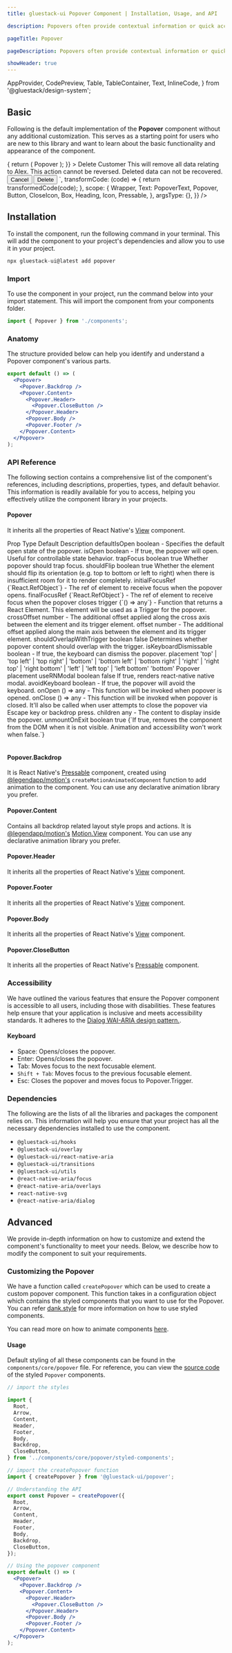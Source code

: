 ```yaml
---
title: gluestack-ui Popover Component | Installation, Usage, and API

description: Popovers often provide contextual information or quick access to related actions without requiring the user to navigate to a different page or view.

pageTitle: Popover

pageDescription: Popovers often provide contextual information or quick access to related actions without requiring the user to navigate to a different page or view.

showHeader: true
---
```



<Meta title="components/Overlay/Popover" />

  AppProvider,
  CodePreview,
  Table,
  TableContainer,
  Text,
  InlineCode,
} from '@gluestack/design-system';


## Basic

Following is the default implementation of the **Popover** component without any additional customization. This serves as a starting point for users who are new to this library and want to learn about the basic functionality and appearance of the component.

<AppProvider>
  <CodePreview
    showComponentRenderer={true}
    showArgsController={false}
    metaData={{
      code: `
      <Box h={300}> 
        <Popover
          placement={'bottom'}
          trigger={(triggerProps) => {
            return (
              <Pressable
                bgColor={'$red500'}
                borderRadius={'$md'}
                mt='$12'
                {...triggerProps}
              >
                <Text color={'white'} padding="$3">
                  Popover
                </Text>
              </Pressable>
            );
          }}
        >
          <Popover.Content>
            <Popover.Header>
              <Text>Delete Customer</Text>
              <Popover.CloseButton>
                <CloseIcon sx={{ w: 16, h: 16 }} />
              </Popover.CloseButton>
            </Popover.Header>
            <Popover.Body>
              <Text>
                This will remove all data relating to Alex. This action cannot be
                reversed. Deleted data can not be recovered.
              </Text>
            </Popover.Body>
            <Popover.Footer>
              <Button variant="outline" mr={'$2'}>
                <Button.Text>Cancel</Button.Text>
              </Button>
              <Button>
                <Button.Text>Delete</Button.Text>
              </Button>
            </Popover.Footer>
          </Popover.Content>
        </Popover>
      </Box>
`,
      transformCode: (code) => {
        return transformedCode(code);
      },
      scope: {
        Wrapper,
        Text: PopoverText,
        Popover,
        Button,
        CloseIcon,
        Box,
        Heading,
        Icon,
        Pressable,
      },
      argsType: {},
    }}
  />
</AppProvider>

## Installation

To install the component, run the following command in your terminal. This will add the component to your project's dependencies and allow you to use it in your project.

```jsx
npx gluestack-ui@latest add popover
```

### Import

To use the component in your project, run the command below into your import statement. This will import the component from your components folder.

```jsx
import { Popover } from './components';
```

### Anatomy

The structure provided below can help you identify and understand a Popover component's various parts.

```jsx
export default () => (
  <Popover>
    <Popover.Backdrop />
    <Popover.Content>
      <Popover.Header>
        <Popover.CloseButton />
      </Popover.Header>
      <Popover.Body />
      <Popover.Footer />
    </Popover.Content>
  </Popover>
);
```

### API Reference

The following section contains a comprehensive list of the component's references, including descriptions, properties, types, and default behavior. This information is readily available for you to access, helping you effectively utilize the component library in your projects.

#### Popover

It inherits all the properties of React Native's [View](https://reactnative.dev/docs/view#props) component.

<AppProvider>
  <TableContainer>
    <Table>
      <Table.THead>
        <Table.TR>
          <Table.TH>
            <Table.TText>Prop</Table.TText>
          </Table.TH>
          <Table.TH>
            <Table.TText>Type</Table.TText>
          </Table.TH>
          <Table.TH>
            <Table.TText>Default</Table.TText>
          </Table.TH>
          <Table.TH>
            <Table.TText>Description</Table.TText>
          </Table.TH>
        </Table.TR>
      </Table.THead>
      <Table.TBody>
        <Table.TR>
          <Table.TD>
            <Table.TText>
              <InlineCode>defaultIsOpen</InlineCode>
            </Table.TText>
          </Table.TD>
          <Table.TD>
            <Table.TText>boolean</Table.TText>
          </Table.TD>
          <Table.TD>
            <Table.TText>-</Table.TText>
          </Table.TD>
          <Table.TD>
            <Table.TText>
              Specifies the default open state of the popover.
            </Table.TText>
          </Table.TD>
        </Table.TR>
        <Table.TR>
          <Table.TD>
            <Table.TText>
              <InlineCode>isOpen</InlineCode>
            </Table.TText>
          </Table.TD>
          <Table.TD>
            <Table.TText>boolean</Table.TText>
          </Table.TD>
          <Table.TD>
            <Table.TText>-</Table.TText>
          </Table.TD>
          <Table.TD>
            <Table.TText>
              If true, the popover will open. Useful for controllable state
              behavior.
            </Table.TText>
          </Table.TD>
        </Table.TR>
        <Table.TR>
          <Table.TD>
            <Table.TText>
              <InlineCode>trapFocus</InlineCode>
            </Table.TText>
          </Table.TD>
          <Table.TD>
            <Table.TText>boolean</Table.TText>
          </Table.TD>
          <Table.TD>
            <Table.TText>true</Table.TText>
          </Table.TD>
          <Table.TD>
            <Table.TText>Whether popover should trap focus.</Table.TText>
          </Table.TD>
        </Table.TR>
        <Table.TR>
          <Table.TD>
            <Table.TText>
              <InlineCode>shouldFlip</InlineCode>
            </Table.TText>
          </Table.TD>
          <Table.TD>
            <Table.TText>boolean</Table.TText>
          </Table.TD>
          <Table.TD>
            <Table.TText>true</Table.TText>
          </Table.TD>
          <Table.TD>
            <Table.TText>
              Whether the element should flip its orientation (e.g. top to
              bottom or left to right) when there is insufficient room for it to
              render completely.
            </Table.TText>
          </Table.TD>
        </Table.TR>
        <Table.TR>
          <Table.TD>
            <Table.TText>
              <InlineCode>initialFocusRef</InlineCode>
            </Table.TText>
          </Table.TD>
          <Table.TD>
            <Table.TText>{`React.RefObject<any>`}</Table.TText>
          </Table.TD>
          <Table.TD>
            <Table.TText>-</Table.TText>
          </Table.TD>
          <Table.TD>
            <Table.TText>
              The ref of element to receive focus when the popover opens.
            </Table.TText>
          </Table.TD>
        </Table.TR>
        <Table.TR>
          <Table.TD>
            <Table.TText>
              <InlineCode>finalFocusRef</InlineCode>
            </Table.TText>
          </Table.TD>
          <Table.TD>
            <Table.TText>{`React.RefObject<any>`}</Table.TText>
          </Table.TD>
          <Table.TD>
            <Table.TText>-</Table.TText>
          </Table.TD>
          <Table.TD>
            <Table.TText>
              The ref of element to receive focus when the popover closes
            </Table.TText>
          </Table.TD>
        </Table.TR>
        <Table.TR>
          <Table.TD>
            <Table.TText>
              <InlineCode>trigger</InlineCode>
            </Table.TText>
          </Table.TD>
          <Table.TD>
            <Table.TText>{`() => any`}</Table.TText>
          </Table.TD>
          <Table.TD>
            <Table.TText>-</Table.TText>
          </Table.TD>
          <Table.TD>
            <Table.TText>
              Function that returns a React Element. This element will be used
              as a Trigger for the popover.
            </Table.TText>
          </Table.TD>
        </Table.TR>
        <Table.TR>
          <Table.TD>
            <Table.TText>
              <InlineCode>crossOffset</InlineCode>
            </Table.TText>
          </Table.TD>
          <Table.TD>
            <Table.TText>number</Table.TText>
          </Table.TD>
          <Table.TD>
            <Table.TText>-</Table.TText>
          </Table.TD>
          <Table.TD>
            <Table.TText>
              The additional offset applied along the cross axis between the
              element and its trigger element.
            </Table.TText>
          </Table.TD>
        </Table.TR>
        <Table.TR>
          <Table.TD>
            <Table.TText>
              <InlineCode>offset</InlineCode>
            </Table.TText>
          </Table.TD>
          <Table.TD>
            <Table.TText>number</Table.TText>
          </Table.TD>
          <Table.TD>
            <Table.TText>-</Table.TText>
          </Table.TD>
          <Table.TD>
            <Table.TText>
              The additional offset applied along the main axis between the
              element and its trigger element.
            </Table.TText>
          </Table.TD>
        </Table.TR>
        <Table.TR>
          <Table.TD>
            <Table.TText>
              <InlineCode>shouldOverlapWithTrigger</InlineCode>
            </Table.TText>
          </Table.TD>
          <Table.TD>
            <Table.TText>boolean</Table.TText>
          </Table.TD>
          <Table.TD>
            <Table.TText>false</Table.TText>
          </Table.TD>
          <Table.TD>
            <Table.TText>
              Determines whether popover content should overlap with the
              trigger.
            </Table.TText>
          </Table.TD>
        </Table.TR>
        <Table.TR>
          <Table.TD>
            <Table.TText>
              <InlineCode>isKeyboardDismissable</InlineCode>
            </Table.TText>
          </Table.TD>
          <Table.TD>
            <Table.TText>boolean</Table.TText>
          </Table.TD>
          <Table.TD>
            <Table.TText>-</Table.TText>
          </Table.TD>
          <Table.TD>
            <Table.TText>
              If true, the keyboard can dismiss the popover.
            </Table.TText>
          </Table.TD>
        </Table.TR>
        <Table.TR>
          <Table.TD>
            <Table.TText>
              <InlineCode>placement</InlineCode>
            </Table.TText>
          </Table.TD>
          <Table.TD>
            <Table.TText>
              'top' | 'top left' | 'top right' | 'bottom' | 'bottom left' |
              'bottom right' | 'right' | 'right top' | 'right bottom' | 'left' |
              'left top' | 'left bottom'
            </Table.TText>
          </Table.TD>
          <Table.TD>
            <Table.TText>'bottom'</Table.TText>
          </Table.TD>
          <Table.TD>
            <Table.TText>Popover placement</Table.TText>
          </Table.TD>
        </Table.TR>
        <Table.TR>
          <Table.TD>
            <Table.TText>
              <InlineCode>useRNModal</InlineCode>
            </Table.TText>
          </Table.TD>
          <Table.TD>
            <Table.TText>boolean</Table.TText>
          </Table.TD>
          <Table.TD>
            <Table.TText>false</Table.TText>
          </Table.TD>
          <Table.TD>
            <Table.TText>
              If true, renders react-native native modal.
            </Table.TText>
          </Table.TD>
        </Table.TR>
        <Table.TR>
          <Table.TD>
            <Table.TText>
              <InlineCode>avoidKeyboard</InlineCode>
            </Table.TText>
          </Table.TD>
          <Table.TD>
            <Table.TText>boolean</Table.TText>
          </Table.TD>
          <Table.TD>
            <Table.TText>-</Table.TText>
          </Table.TD>
          <Table.TD>
            <Table.TText>
              If true, the popover will avoid the keyboard.
            </Table.TText>
          </Table.TD>
        </Table.TR>
        <Table.TR>
          <Table.TD>
            <Table.TText>
              <InlineCode>onOpen</InlineCode>
            </Table.TText>
          </Table.TD>
          <Table.TD>
            <Table.TText>() => any</Table.TText>
          </Table.TD>
          <Table.TD>
            <Table.TText>-</Table.TText>
          </Table.TD>
          <Table.TD>
            <Table.TText>
              This function will be invoked when popover is opened.
            </Table.TText>
          </Table.TD>
        </Table.TR>
        <Table.TR>
          <Table.TD>
            <Table.TText>
              <InlineCode>onClose</InlineCode>
            </Table.TText>
          </Table.TD>
          <Table.TD>
            <Table.TText>() => any</Table.TText>
          </Table.TD>
          <Table.TD>
            <Table.TText>-</Table.TText>
          </Table.TD>
          <Table.TD>
            <Table.TText>
              This function will be invoked when popover is closed. It'll also
              be called when user attempts to close the popover via Escape key
              or backdrop press.
            </Table.TText>
          </Table.TD>
        </Table.TR>
        <Table.TR>
          <Table.TD>
            <Table.TText>
              <InlineCode>children</InlineCode>
            </Table.TText>
          </Table.TD>
          <Table.TD>
            <Table.TText>any</Table.TText>
          </Table.TD>
          <Table.TD>
            <Table.TText>-</Table.TText>
          </Table.TD>
          <Table.TD>
            <Table.TText>
              The content to display inside the popover.
            </Table.TText>
          </Table.TD>
        </Table.TR>
        <Table.TR>
          <Table.TD>
            <Table.TText>
              <InlineCode>unmountOnExit</InlineCode>
            </Table.TText>
          </Table.TD>
          <Table.TD>
            <Table.TText>boolean</Table.TText>
          </Table.TD>
          <Table.TD>
            <Table.TText>true</Table.TText>
          </Table.TD>
          <Table.TD>
            <Table.TText>{`If true, removes the component from the DOM when it is not visible. Animation and accessibility won't work when false.`}</Table.TText>
          </Table.TD>
        </Table.TR>
      </Table.TBody>
    </Table>
  </TableContainer>
</AppProvider>

#### Popover.Backdrop

It is React Native's [Pressable](https://reactnative.dev/docs/pressable#props) component, created using [@legendapp/motion's](https://legendapp.com/open-source/motion/) `createMotionAnimatedComponent` function to add animation to the component. You can use any declarative animation library you prefer.

#### Popover.Content

Contains all backdrop related layout style props and actions.
It is [@legendapp/motion's](https://legendapp.com/open-source/motion/) [Motion.View](https://legendapp.com/open-source/motion/overview/) component. You can use any declarative animation library you prefer.

#### Popover.Header

It inherits all the properties of React Native's [View](https://reactnative.dev/docs/view#props) component.

#### Popover.Footer

It inherits all the properties of React Native's [View](https://reactnative.dev/docs/view#props) component.

#### Popover.Body

It inherits all the properties of React Native's [View](https://reactnative.dev/docs/view#props) component.

#### Popover.CloseButton

It inherits all the properties of React Native's [Pressable](https://reactnative.dev/docs/pressable#props) component.

### Accessibility

We have outlined the various features that ensure the Popover component is accessible to all users, including those with disabilities. These features help ensure that your application is inclusive and meets accessibility standards. It adheres to the [Dialog WAI-ARIA design pattern.](https://www.w3.org/WAI/ARIA/apg/#dialog_modal).

#### Keyboard

- Space: Opens/closes the popover.
- Enter: Opens/closes the popover.
- Tab: Moves focus to the next focusable element.
- `Shift + Tab`: Moves focus to the previous focusable element.
- Esc: Closes the popover and moves focus to Popover.Trigger.

### Dependencies

The following are the lists of all the libraries and packages the component relies on. This information will help you ensure that your project has all the necessary dependencies installed to use the component.

- `@gluestack-ui/hooks`
- `@gluestack-ui/overlay`
- `@gluestack-ui/react-native-aria`
- `@gluestack-ui/transitions`
- `@gluestack-ui/utils`
- `@react-native-aria/focus`
- `@react-native-aria/overlays`
- `react-native-svg`
- `@react-native-aria/dialog`

## Advanced

We provide in-depth information on how to customize and extend the component's functionality to meet your needs. Below, we describe how to modify the component to suit your requirements.

### Customizing the Popover

We have a function called `createPopover` which can be used to create a custom popover component. This function takes in a configuration object which contains the styled components that you want to use for the Popover. You can refer [dank.style](https://dank.style/) for more information on how to use styled components.

You can read more on how to animate components [here](https://ui.gluestack.io/docs/advanced/animations).

#### Usage

Default styling of all these components can be found in the `components/core/popover` file. For reference, you can view the [source code](https://github.com/gluestack/gluestack-ui/blob/development/example/storybook/src/components/Popover/index.tsx) of the styled `Popover` components.

```jsx
// import the styles

import {
  Root,
  Arrow,
  Content,
  Header,
  Footer,
  Body,
  Backdrop,
  CloseButton,
} from '../components/core/popover/styled-components';

// import the createPopover function
import { createPopover } from '@gluestack-ui/popover';

// Understanding the API
export const Popover = createPopover({
  Root,
  Arrow,
  Content,
  Header,
  Footer,
  Body,
  Backdrop,
  CloseButton,
});

// Using the popover component
export default () => (
  <Popover>
    <Popover.Backdrop />
    <Popover.Content>
      <Popover.Header>
        <Popover.CloseButton />
      </Popover.Header>
      <Popover.Body />
      <Popover.Footer />
    </Popover.Content>
  </Popover>
);
```
